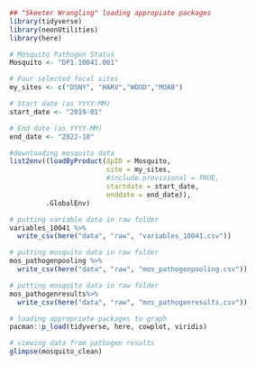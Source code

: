 ```r
## "Skeeter Wrangling" loading appropiate packages
library(tidyverse)
library(neonUtilities)
library(here)
```

```r
# Mosquito Pathogen Status
Mosquito <- "DP1.10041.001"

# Four selected focal sites
my_sites <- c("DSNY", "HARV","WOOD","MOAB")

# Start date (as YYYY-MM)
start_date <- "2019-01"

# End date (as YYYY-MM)
end_date <- "2022-10"
```

```r
#downloading mosquito data
list2env((loadByProduct(dpID = Mosquito, 
                        site = my_sites, 
                        #include.provisional = TRUE,
                        startdate = start_date,
                        enddate = end_date)),
         .GlobalEnv)
```

```r
# putting variable data in raw folder
variables_10041 %>% 
  write_csv(here("data", "raw", "variables_10041.csv"))

```

```r
# putting mosquito data in raw folder
mos_pathogenpooling %>% 
  write_csv(here("data", "raw", "mos_pathogenpooling.csv"))

```

```r
# putting mosquito data in raw folder
mos_pathogenresults%>% 
  write_csv(here("data", "raw", "mos_pathogenresults.csv"))

```
      
```r
# loading appropriate packages to graph
pacman::p_load(tidyverse, here, cowplot, viridis)
```

```r
# viewing data from pathogen results
glimpse(mosquito_clean)
```



